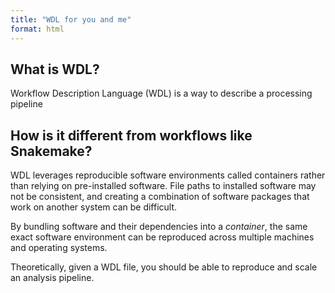 ```yaml
---
title: "WDL for you and me"
format: html
---
```


## What is WDL?

Workflow Description Language (WDL) is a way to describe a processing pipeline

## How is it different from workflows like Snakemake?

WDL leverages reproducible software environments called containers rather than relying on pre-installed software. File paths to installed software may not be consistent, and creating a combination of software packages that work on another system can be difficult.

By bundling software and their dependencies into a *container*, the same exact software environment can be reproduced across multiple machines and operating systems.

Theoretically, given a WDL file, you should be able to reproduce and scale an analysis pipeline.

